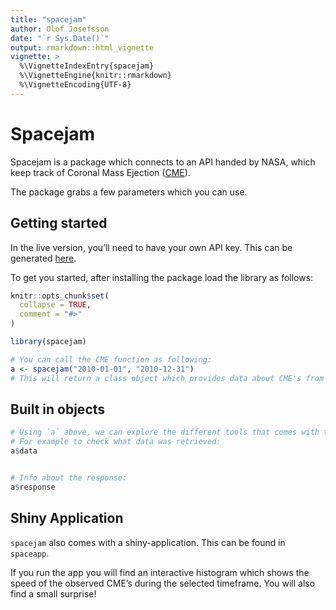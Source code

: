 ```yaml
---
title: "spacejam"
author: Olof Josefsson
date: "`r Sys.Date()`"
output: rmarkdown::html_vignette
vignette: >
  %\VignetteIndexEntry{spacejam}
  %\VignetteEngine{knitr::rmarkdown}
  %\VignetteEncoding{UTF-8}
---
```

# Spacejam
Spacejam is a package which connects to an API handed by NASA, which keep track
of Coronal Mass Ejection ([CME](https://en.wikipedia.org/wiki/Coronal_mass_ejection)). 

The package grabs a few parameters which you can use.

## Getting started
In the live version, you'll need to have your own API key. This can be
generated [here](https://api.nasa.gov/).

To get you started, after installing the package load the library as follows:

```r
knitr::opts_chunk$set(
  collapse = TRUE,
  comment = "#>"
)
```

```r
library(spacejam)
```

```r
# You can call the CME function as following:
a <- spacejam("2010-01-01", "2010-12-31")
# This will return a class object which provides data about CME's from 2010. The dates can be changed as you prefer.
```

## Built in objects
```r
# Using `a` above, we can explore the different tools that comes with the package.
# For example to check what data was retrieved:
a$data


# Info about the response:
a$response
```

## Shiny Application
`spacejam` also comes with a shiny-application. This can be found in 
`spaceapp`. 

If you run the app you will find an interactive histogram which shows the speed 
of the observed CME's during the selected timeframe. You will also find a 
small surprise!

